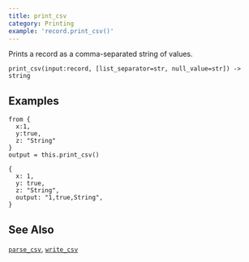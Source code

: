 ```yaml
---
title: print_csv
category: Printing
example: 'record.print_csv()'
---
```


Prints a record as a comma-separated string of values.

```tql
print_csv(input:record, [list_separator=str, null_value=str]) -> string
```


<Docs operator="print_csv" separator_text="comma" list_sep=";" null_value=""/>

## Examples

```tql
from {
  x:1,
  y:true,
  z: "String"
}
output = this.print_csv()
```

```tql
{
  x: 1,
  y: true,
  z: "String",
  output: "1,true,String",
}
```

## See Also

[`parse_csv`](/reference/functions/parse_csv),
[`write_csv`](/reference/operators/write_csv)
